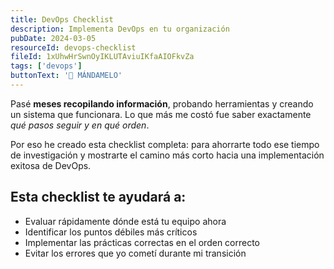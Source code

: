 ```yaml
---
title: DevOps Checklist
description: Implementa DevOps en tu organización
pubDate: 2024-03-05
resourceId: devops-checklist
fileId: 1xUhwHrSwnOyIKLUTAviuIKfaAIOFkvZa
tags: ['devops']
buttonText: '📩 MÁNDAMELO'
---
```


Pasé **meses recopilando información**, probando herramientas y creando un sistema que funcionara. Lo que más me costó fue saber exactamente _qué pasos seguir y en qué orden_.

Por eso he creado esta checklist completa: para ahorrarte todo ese tiempo de investigación y mostrarte el camino más corto hacia una implementación exitosa de DevOps.

## Esta checklist te ayudará a:

- Evaluar rápidamente dónde está tu equipo ahora
- Identificar los puntos débiles más críticos
- Implementar las prácticas correctas en el orden correcto
- Evitar los errores que yo cometí durante mi transición
